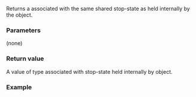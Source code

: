 {{cpp/thread/jthread/title|get_stop_source}}
{{cpp/thread/jthread/navbar}}
{{ddcl|since=c++20|
std::stop_source get_stop_source() noexcept;
}}

Returns a {{lc|std::stop_source}} associated with the same shared stop-state as held internally by the {{tt|jthread}} object.

===Parameters===
(none)

===Return value===
A value of type {{lc|std::stop_source}} associated with stop-state held internally by {{tt|jthread}} object.

===Example===
{{example
|code=
#include &lt;chrono&gt;
#include &lt;condition_variable&gt;
#include &lt;iostream&gt;
#include &lt;mutex&gt;
#include &lt;string_view&gt;
#include &lt;thread&gt;

using namespace std::chrono_literals;

int main()
{
    std::cout &lt;&lt; std::boolalpha;
    auto print = [](std::string_view name, const std::stop_source&amp; source)
    {
        std::cout &lt;&lt; name &lt;&lt; ": stop_possible = " &lt;&lt; source.stop_possible();
        std::cout &lt;&lt; ", stop_requested = " &lt;&lt; source.stop_requested() &lt;&lt; '\n';
    };

    // A worker thread
    auto worker = std::jthread([](std::stop_token stoken)
    {
        for (int i = 10; i; --i)
        {
            std::this_thread::sleep_for(300ms);
            if (stoken.stop_requested())
            {
                std::cout &lt;&lt; "  Sleepy worker is requested to stop\n";
                return;
            }
            std::cout &lt;&lt; "  Sleepy worker goes back to sleep\n";
        }
    });

    std::stop_source stop_source = worker.get_stop_source();
    print("stop_source", stop_source);

    std::cout &lt;&lt; "\nPass source to other thread:\n";
    auto stopper = std::thread(
        [](std::stop_source source)
        {
            std::this_thread::sleep_for(500ms);
            std::cout &lt;&lt; "Request stop for worker via source\n";
            source.request_stop();
        },
        stop_source);
    stopper.join();
    std::this_thread::sleep_for(200ms);
    std::cout &lt;&lt; '\n';

    print("stop_source", stop_source);
}
|p=true
|output=
stop_source: stop_possible = true, stop_requested = false

Pass source to other thread:
  Sleepy worker goes back to sleep
Request stop for worker via source
  Sleepy worker is requested to stop

stop_source: stop_possible = true, stop_requested = true
}}

{{langlinks|de|es|fr|it|ja|pt|ru|zh}}